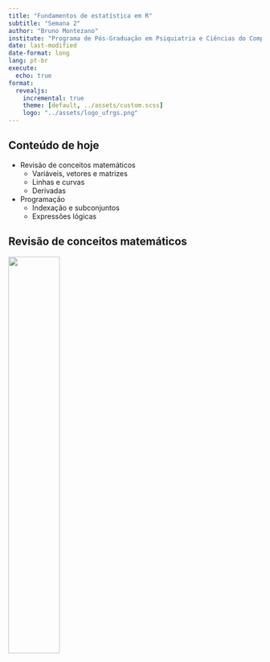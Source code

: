 ```yaml
---
title: "Fundamentos de estatística em R"
subtitle: "Semana 2"
author: "Bruno Montezano"
institute: "Programa de Pós-Graduação em Psiquiatria e Ciências do Comportamento\nUniversidade Federal do Rio Grande do Sul"
date: last-modified
date-format: long
lang: pt-br
execute:
  echo: true
format:
  revealjs:
    incremental: true
    theme: [default, ../assets/custom.scss]
    logo: "../assets/logo_ufrgs.png"
---
```


## Conteúdo de hoje

- Revisão de conceitos matemáticos
  - Variáveis, vetores e matrizes
  - Linhas e curvas
  - Derivadas

- Programação
  - Indexação e subconjuntos
  - Expressões lógicas
  
## Revisão de conceitos matemáticos

![](../assets/meme_revisao_matematica.jpg){fig-align="center" width=45%}